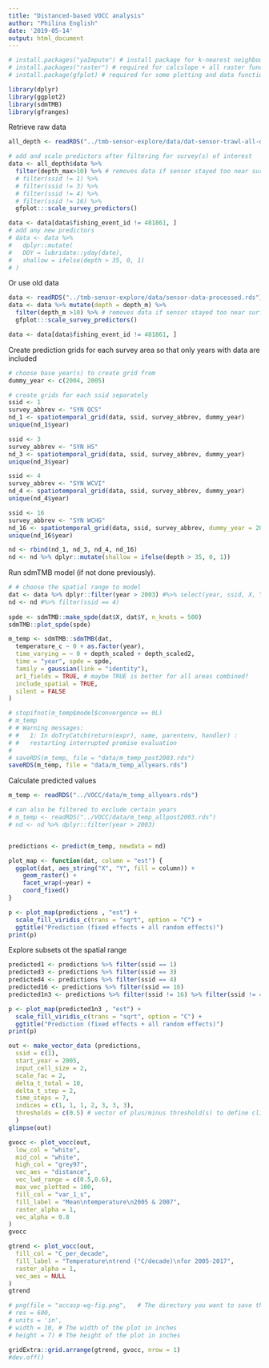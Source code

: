 ```yaml
---
title: "Distanced-based VOCC analysis"
author: "Philina English"
date: '2019-05-14'
output: html_document
---
```



```r
# install.packages("yaImpute") # install package for k-nearest neighbour (kNN) search
# install.packages("raster") # required for calcslope + all raster functions
# install.package(gfplot) # required for some plotting and data functions

library(dplyr)
library(ggplot2)
library(sdmTMB)
library(gfranges)
```

Retrieve raw data
```r
all_depth <- readRDS("../tmb-sensor-explore/data/dat-sensor-trawl-all-depth.rds")

# add and scale predictors after filtering for survey(s) of interest
data <- all_depth$data %>%
  filter(depth_max>10) %>% # removes data if sensor stayed too near surface
  # filter(ssid != 1) %>%
  # filter(ssid != 3) %>%
  # filter(ssid != 4) %>%
  # filter(ssid != 16) %>%
  gfplot:::scale_survey_predictors()

data <- data[data$fishing_event_id != 481861, ]
# add any new predictors
# data <- data %>%
#   dplyr::mutate(
#   DOY = lubridate::yday(date),
#   shallow = ifelse(depth > 35, 0, 1)
# )
```

Or use old data 
```r
data <- readRDS("../tmb-sensor-explore/data/sensor-data-processed.rds")
data <- data %>% mutate(depth = depth_m) %>% 
  filter(depth_m >10) %>% # removes data if sensor stayed too near surface
  gfplot:::scale_survey_predictors()

data <- data[data$fishing_event_id != 481861, ]
```


Create prediction grids for each survey area so that only years with data are included
```r
# choose base year(s) to create grid from
dummy_year <- c(2004, 2005)

# create grids for each ssid separately 
ssid <- 1
survey_abbrev <- "SYN QCS"
nd_1 <- spatiotemporal_grid(data, ssid, survey_abbrev, dummy_year)
unique(nd_1$year)

ssid <- 3
survey_abbrev <- "SYN HS"
nd_3 <- spatiotemporal_grid(data, ssid, survey_abbrev, dummy_year)
unique(nd_3$year)

ssid <- 4
survey_abbrev <- "SYN WCVI"
nd_4 <- spatiotemporal_grid(data, ssid, survey_abbrev, dummy_year)
unique(nd_4$year)

ssid <- 16
survey_abbrev <- "SYN WCHG"
nd_16 <- spatiotemporal_grid(data, ssid, survey_abbrev, dummy_year = 2006)
unique(nd_16$year)

nd <- rbind(nd_1, nd_3, nd_4, nd_16)
nd <- nd %>% dplyr::mutate(shallow = ifelse(depth > 35, 0, 1))
```

Run sdmTMB model (if not done previously).
```r
# # choose the spatial range to model
dat <- data %>% dplyr::filter(year > 2003) #%>% select(year, ssid, X, Y, temperature_c, depth_scaled, depth_scaled2)
nd <- nd #%>% filter(ssid == 4)
 
spde <- sdmTMB::make_spde(dat$X, dat$Y, n_knots = 500)
sdmTMB::plot_spde(spde)

m_temp <- sdmTMB::sdmTMB(dat,
  temperature_c ~ 0 + as.factor(year),
  time_varying = ~ 0 + depth_scaled + depth_scaled2,
  time = "year", spde = spde,
  family = gaussian(link = "identity"),
  ar1_fields = TRUE, # maybe TRUE is better for all areas combined?
  include_spatial = TRUE,
  silent = FALSE
)

# stopifnot(m_temp$model$convergence == 0L)
# m_temp
# # Warning messages:
# #   1: In doTryCatch(return(expr), name, parentenv, handler) :
# #   restarting interrupted promise evaluation
# 
# saveRDS(m_temp, file = "data/m_temp_post2003.rds")
saveRDS(m_temp, file = "data/m_temp_allyears.rds")
```

Calculate predicted values
```r
m_temp <- readRDS("../VOCC/data/m_temp_allyears.rds")

# can also be filtered to exclude certain years
# m_temp <- readRDS("../VOCC/data/m_temp_allpost2003.rds")
# nd <- nd %>% dplyr::filter(year > 2003)


predictions <- predict(m_temp, newdata = nd)

plot_map <- function(dat, column = "est") {
  ggplot(dat, aes_string("X", "Y", fill = column)) +
    geom_raster() +
    facet_wrap(~year) +
    coord_fixed()
}

p <- plot_map(predictions , "est") +
  scale_fill_viridis_c(trans = "sqrt", option = "C") +
  ggtitle("Prediction (fixed effects + all random effects)")
print(p)
```

Explore subsets ot the spatial range 
```r
predicted1 <- predictions %>% filter(ssid == 1) 
predicted3 <- predictions %>% filter(ssid == 3) 
predicted4 <- predictions %>% filter(ssid == 4) 
predicted16 <- predictions %>% filter(ssid == 16) 
predicted1n3 <- predictions %>% filter(ssid != 16) %>% filter(ssid != 4) %>% filter(year > 2004) 

p <- plot_map(predicted1n3 , "est") +
  scale_fill_viridis_c(trans = "sqrt", option = "C") +
  ggtitle("Prediction (fixed effects + all random effects)")
print(p)
```


```r
out <- make_vector_data (predictions, 
  ssid = c(1),
  start_year = 2005,
  input_cell_size = 2, 
  scale_fac = 2,
  delta_t_total = 10,
  delta_t_step = 2,
  time_steps = 7,
  indices = c(1, 1, 1, 2, 3, 3, 3),
  thresholds = c(0.5) # vector of plus/minus threshold(s) to define climate match.
  )
glimpse(out)
```


```r
gvocc <- plot_vocc(out,
  low_col = "white",
  mid_col = "white",
  high_col = "grey97", 
  vec_aes = "distance",
  vec_lwd_range = c(0.5,0.6),
  max_vec_plotted = 100,
  fill_col = "var_1_s",
  fill_label = "Mean\ntemperature\n2005 & 2007",
  raster_alpha = 1,
  vec_alpha = 0.8
)
gvocc
```

```r
gtrend <- plot_vocc(out,
  fill_col = "C_per_decade",
  fill_label = "Temperature\ntrend (°C/decade)\nfor 2005-2017",
  raster_alpha = 1,
  vec_aes = NULL
)
gtrend
```

```r
# png(file = "accasp-wg-fig.png",   # The directory you want to save the file in
# res = 600,
# units = 'in',
# width = 10, # The width of the plot in inches
# height = 7) # The height of the plot in inches

gridExtra::grid.arrange(gtrend, gvocc, nrow = 1)
#dev.off()
```

